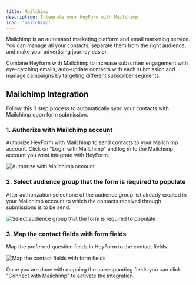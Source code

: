 ```yaml
---
title: Mailchimp
description: Integrate your HeyForm with Mailchimp
icon: 'mailchimp'
---
```


Mailchimp is an automated marketing platform and email marketing service. You can manage all your contacts, separate them from the right audience, and make your advertising journey easier.

Combine Heyform with Mailchimp to increase subscriber engagement with eye-catching emails, auto-update contacts with each submission and manage campaigns by targeting different subscriber segments.

## Mailchimp Integration

Follow this 3 step process to automatically sync your contacts with Mailchimp upon form submission.

### 1. Authorize with Mailchimp account

Authorize HeyForm with Mailchimp to send contacts to your Mailchimp account. Click on "Login with Mailchimp" and log in to the Mailchimp account you want integrate with HeyForm.

<img
  src="/images/integration/mailchimp.png"
  alt="Authorize with Mailchimp account"
/>

### 2. Select audience group that the form is required to populate

After authorization select one of the audience group list already created in your Mailchimp account to which the contacts received through submissions is to be send.

<img
  src="/images/integration/mailchimp-02.png"
  alt="Select audience group that the form is required to populate"
/>

### 3. Map the contact fields with form fields

Map the preferred question fields in HeyForm to the contact fields.

<img
  src="/images/integration/mailchimp-03.png"
  alt="Map the contact fields with form fields"
/>

Once you are done with mapping the corresponding fields you can click "Connect with Mailchimp" to activate the integration.
